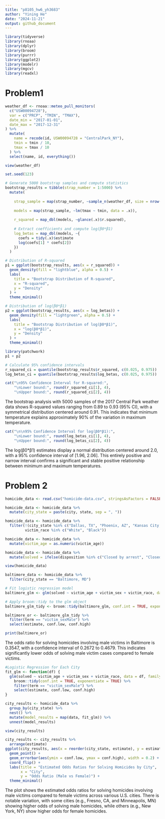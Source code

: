 ```yaml
---
title: "p8105_hw6_yh3683"
author: "Yining He"
date: "2024-11-21"
output: github_document
---
```

```r
library(tidyverse)
library(rnoaa)
library(dplyr)
library(broom)
library(purrr)
library(ggplot2)
library(modelr)
library(mgcv)
library(readxl)
```


# Problem1
```r
weather_df <- rnoaa::meteo_pull_monitors(
  c("USW00094728"),
  var = c("PRCP", "TMIN", "TMAX"),
  date_min = "2017-01-01",
  date_max = "2017-12-31"
) %>%
  mutate(
    name = recode(id, USW00094728 = "CentralPark_NY"),
    tmin = tmin / 10,
    tmax = tmax / 10
  ) %>%
  select(name, id, everything())

view(weather_df)
```

```r
set.seed(123)

# Generate 5000 bootstrap samples and compute statistics
bootstrap_results = tibble(strap_number = 1:5000) %>%
  mutate(
  
    strap_sample = map(strap_number, ~sample_n(weather_df, size = nrow(weather_df), replace = TRUE)),
    
    models = map(strap_sample, ~lm(tmax ~ tmin, data = .x)),
    
    r_squared = map_dbl(models, ~glance(.x)$r.squared),
    
    # Extract coefficients and compute log(β0*β1)
    log_betas = map_dbl(models, ~{
      coefs = tidy(.x)$estimate
      log(coefs[1] * coefs[2])
    })
  )
```

```r

# Distribution of R-squared
p1 = ggplot(bootstrap_results, aes(x = r_squared)) +
  geom_density(fill = "lightblue", alpha = 0.5) +
  labs(
    title = "Bootstrap Distribution of R-squared",
    x = "R-squared",
    y = "Density"
  ) +
  theme_minimal()

# Distribution of log(β0*β1)
p2 = ggplot(bootstrap_results, aes(x = log_betas)) +
  geom_density(fill = "lightgreen", alpha = 0.5) +
  labs(
    title = "Bootstrap Distribution of log(β0*β1)",
    x = "log(β0*β1)",
    y = "Density"
  ) +
  theme_minimal()

library(patchwork)
p1 + p2
```
```r
# Calculate 95% confidence intervals
r_squared_ci = quantile(bootstrap_results$r_squared, c(0.025, 0.975))
log_betas_ci = quantile(bootstrap_results$log_betas, c(0.025, 0.975))
```
```r
cat("\n95% Confidence Interval for R-squared:", 
    "\nLower bound:", round(r_squared_ci[1], 4),
    "\nUpper bound:", round(r_squared_ci[2], 4))
```

The bootstrap analysis with 5000 samples of the 2017 Central Park weather data shows R-squared values ranging from 0.89 to 0.93 (95% CI), with a symmetrical distribution centered around 0.91. This indicates that minimum temperature explains approximately 90% of the variation in maximum temperature.

```r
cat("\n\n95% Confidence Interval for log(β0*β1):", 
    "\nLower bound:", round(log_betas_ci[1], 4),
    "\nUpper bound:", round(log_betas_ci[2], 4))
```
The log(β0*β1) estimates display a normal distribution centered around 2.0, with a 95% confidence interval of [1.96, 2.06]. This entirely positive and narrow interval confirms a significant and stable positive relationship between minimum and maximum temperatures.

# Problem 2

```r
homicide_data <- read.csv("homicide-data.csv", stringsAsFactors = FALSE, encoding = "latin1")

homicide_data <- homicide_data %>%
  mutate(city_state = paste(city, state, sep = ", "))

homicide_data <- homicide_data %>%
  filter(!(city_state %in% c("Dallas, TX", "Phoenix, AZ", "Kansas City, MO", "Tulsa, AL")),
         victim_race %in% c("White", "Black"))

homicide_data <- homicide_data %>%
  mutate(victim_age = as.numeric(victim_age))

homicide_data <- homicide_data %>%
  mutate(solved = ifelse(disposition %in% c("Closed by arrest", "Closed without arrest"), 1, 0))

view(homicide_data)
```
```r
baltimore_data <- homicide_data %>%
  filter(city_state == "Baltimore, MD")

# Fit logistic regression model
baltimore_glm <- glm(solved ~ victim_age + victim_sex + victim_race, data = baltimore_data, family = "binomial")

# Apply broom::tidy to the glm object
baltimore_glm_tidy <- broom::tidy(baltimore_glm, conf.int = TRUE, exponentiate = TRUE)

baltimore_or <- baltimore_glm_tidy %>%
  filter(term == "victim_sexMale") %>%
  select(estimate, conf.low, conf.high)

print(baltimore_or)
```

The odds ratio for solving homicides involving male victims in Baltimore is 0.3547, with a confidence interval of 0.2672 to 0.4679. This indicates significantly lower odds of solving male victim cases compared to female victims.

```r
#Logistic Regression for Each City
fit_glm <- function(df) {
  glm(solved ~ victim_age + victim_sex + victim_race, data = df, family = "binomial") %>%
    broom::tidy(conf.int = TRUE, exponentiate = TRUE) %>%
    filter(term == "victim_sexMale") %>%
    select(estimate, conf.low, conf.high)
}

city_results <- homicide_data %>%
  group_by(city_state) %>%
  nest() %>%
  mutate(model_results = map(data, fit_glm)) %>%
  unnest(model_results)

view(city_results)
```
```r
city_results <- city_results %>%
  arrange(estimate)
ggplot(city_results, aes(x = reorder(city_state, estimate), y = estimate)) +
  geom_point() +
  geom_errorbar(aes(ymin = conf.low, ymax = conf.high), width = 0.2) +
  coord_flip() +
  labs(title = "Estimated Odds Ratios for Solving Homicides by City",
       x = "City",
       y = "Odds Ratio (Male vs Female)") +
  theme_minimal()
```

The plot shows the estimated odds ratios for solving homicides involving male victims compared to female victims across various U.S. cities. There is notable variation, with some cities (e.g., Fresno, CA, and Minneapolis, MN) showing higher odds of solving male homicides, while others (e.g., New York, NY) show higher odds for female homicides. 
















